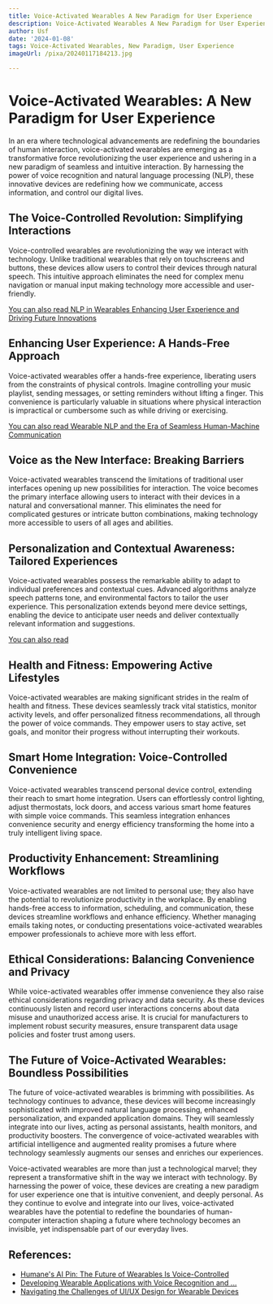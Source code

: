 ```yaml
---
title: Voice-Activated Wearables A New Paradigm for User Experience
description: Voice-Activated Wearables A New Paradigm for User Experience
author: Usf
date: '2024-01-08'
tags: Voice-Activated Wearables, New Paradigm, User Experience
imageUrl: /pixa/20240117184213.jpg

---
```

# Voice-Activated  Wearables: A New Paradigm for User Experience

In an era where technological advancements are  redefining the boundaries of human interaction, voice-activated wearables  are emerging as a transformative force revolutionizing the user experience and  ushering in a new paradigm of seamless and  intuitive interaction.  By harnessing the power of voice recognition and natural language processing (NLP),  these innovative devices  are redefining how we  communicate, access information, and  control our digital lives.

## The Voice-Controlled Revolution: Simplifying Interactions

Voice-controlled wearables  are revolutionizing the way we  interact with technology. Unlike traditional  wearables that rely on touchscreens and buttons, these devices  allow users to control their devices through natural speech. This intuitive approach eliminates the need for complex  menu navigation or manual input making technology more accessible  and user-friendly.

[You can also read NLP in Wearables Enhancing  User Experience and  Driving Future Innovations](NLP%20in%20Wearables%20Enhancing%20User%20Experience%20and%20Driving%20Future%20Innovations)


## Enhancing User Experience: A Hands-Free Approach

Voice-activated wearables offer a hands-free experience, liberating users from the constraints of physical controls. Imagine controlling your music playlist, sending messages, or setting reminders without lifting a finger. This convenience is particularly valuable in situations where  physical interaction is impractical or cumbersome  such as while  driving or exercising.

[You  can also read Wearable NLP and the Era of Seamless Human-Machine  Communication](Wearable%20NLP%20and%20the%20Era%20of%20Seamless%20Human-Machine%20Communication)


## Voice as the New  Interface: Breaking Barriers

Voice-activated wearables transcend the  limitations of traditional user interfaces opening up new possibilities for interaction. The voice becomes  the primary interface allowing users to interact with their devices in  a natural and conversational manner. This  eliminates the need for complicated gestures or intricate button  combinations, making technology more accessible to users  of all ages and abilities.

## Personalization and Contextual Awareness: Tailored Experiences

Voice-activated wearables possess the remarkable ability to adapt to individual preferences and contextual cues. Advanced algorithms analyze speech patterns tone, and environmental factors to  tailor the user experience.  This personalization extends beyond  mere device  settings, enabling the device  to anticipate  user  needs and deliver contextually relevant information and suggestions.

[You  can also read ]()


##  Health and  Fitness: Empowering Active Lifestyles

Voice-activated wearables  are making significant strides in the realm of health and fitness. These devices seamlessly track vital statistics, monitor activity levels, and offer personalized fitness  recommendations, all through the power of voice commands. They empower users to stay active, set goals, and monitor their  progress without interrupting their workouts.

## Smart Home Integration: Voice-Controlled Convenience

Voice-activated wearables transcend personal device control, extending their  reach  to  smart home integration. Users can effortlessly control lighting, adjust thermostats, lock doors,  and access various smart home features with simple voice commands. This seamless integration enhances convenience security and energy efficiency transforming the home into a truly intelligent living space.

## Productivity Enhancement: Streamlining Workflows

Voice-activated wearables are not limited to personal use; they  also  have the potential to revolutionize productivity in the workplace. By enabling hands-free access to information,  scheduling, and communication, these devices streamline workflows and  enhance efficiency. Whether managing emails taking notes, or  conducting presentations voice-activated wearables  empower professionals to achieve more with  less effort.

## Ethical Considerations: Balancing Convenience and Privacy

While voice-activated wearables offer immense convenience they also raise ethical  considerations  regarding privacy and data security. As  these devices continuously listen and  record user interactions concerns about data misuse and unauthorized access arise.  It is crucial for manufacturers to implement robust security measures, ensure transparent data usage policies and foster trust among users.

## The Future of Voice-Activated Wearables: Boundless Possibilities

The future of voice-activated  wearables is brimming with possibilities. As technology continues to advance, these devices will become increasingly  sophisticated with improved natural language  processing, enhanced personalization, and expanded application domains. They will seamlessly integrate into our lives, acting as personal assistants, health monitors, and productivity boosters. The convergence of voice-activated wearables with artificial intelligence and augmented reality promises  a future where technology seamlessly augments  our senses and  enriches our experiences.

Voice-activated wearables are more than just a technological marvel; they represent a transformative shift in the way we interact with technology. By harnessing the power of voice, these devices are creating a new paradigm for user experience one that is intuitive convenient, and deeply personal. As they continue to evolve and integrate into  our lives, voice-activated  wearables have the potential to redefine  the boundaries  of human-computer interaction shaping a future  where technology becomes an invisible, yet indispensable part of our everyday lives.

## References:
- [Humane's AI Pin: The Future of Wearables Is Voice-Controlled](https://medium.com/@lunawolfe01/humanes-ai-pin-the-future-of-wearables-is-voice-controlled-d5b55bb2a975)
- [Developing Wearable Applications with Voice Recognition and ...](https://www.linkedin.com/pulse/developing-wearable-applications-voice-recognition-nlp-strivemindz-j4sgf)
- [Navigating the Challenges of UI/UX Design for Wearable Devices](https://bootcamp.uxdesign.cc/navigating-the-challenges-of-ui-ux-design-for-wearable-devices-f273d78e96a4)

